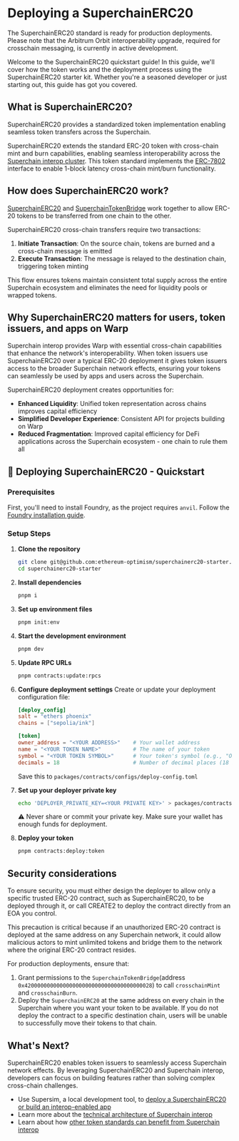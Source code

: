 
# Deploying a SuperchainERC20

<Callout type="info">
  The SuperchainERC20 standard is ready for production deployments. Please note
  that the Arbitrum Orbit interoperability upgrade, required for crosschain messaging,
  is currently in active development.
</Callout>

Welcome to the SuperchainERC20 quickstart guide! In this guide, we'll cover how the token works and the deployment process using the SuperchainERC20 starter kit. Whether you're a seasoned developer or just starting out, this guide has got you covered.

## What is SuperchainERC20?

SuperchainERC20 provides a standardized token implementation enabling seamless token transfers across the Superchain.

SuperchainERC20 extends the standard ERC-20 token with cross-chain mint and burn capabilities, enabling seamless interoperability across the [Superchain interop cluster](https://docs.optimism.io/stack/interop/explainer#superchain-interop-cluster). This token standard implements the [ERC-7802](https://eips.ethereum.org/EIPS/eip-7802) interface to enable 1-block latency cross-chain mint/burn functionality.

## How does SuperchainERC20 work?

[SuperchainERC20](https://github.com/ethereum-optimism/optimism/blob/develop/packages/contracts-bedrock/src/L3/SuperchainERC20.sol) and [SuperchainTokenBridge](https://github.com/ethereum-optimism/optimism/blob/develop/packages/contracts-bedrock/src/L3/SuperchainTokenBridge.sol) work together to allow ERC-20 tokens to be transferred from one chain to the other.

SuperchainERC20 cross-chain transfers require two transactions:

1. **Initiate Transaction**: On the source chain, tokens are burned and a cross-chain message is emitted
2. **Execute Transaction**: The message is relayed to the destination chain, triggering token minting

This flow ensures tokens maintain consistent total supply across the entire Superchain ecosystem and eliminates the need for liquidity pools or wrapped tokens.

## Why SuperchainERC20 matters for users, token issuers, and apps on Warp

Superchain interop provides Warp with essential cross-chain capabilities that enhance the network's interoperability. When token issuers use SuperchainERC20 over a typical ERС-20 deployment it gives token issuers access to the broader Superchain network effects, ensuring your tokens can seamlessly be used by apps and users across the Superchain.

SuperchainERC20 deployment creates opportunities for:

- **Enhanced Liquidity**: Unified token representation across chains improves capital efficiency
- **Simplified Developer Experience**: Consistent API for projects building on Warp
- **Reduced Fragmentation**: Improved capital efficiency for DeFi applications across the Superchain ecosystem - one chain to rule them all

## 🚀 Deploying SuperchainERC20 - Quickstart

### Prerequisites

First, you'll need to install Foundry, as the project requires `anvil`. Follow the [Foundry installation guide](https://book.getfoundry.sh/getting-started/installation).

### Setup Steps

1. **Clone the repository**

   ```sh
   git clone git@github.com:ethereum-optimism/superchainerc20-starter.git
   cd superchainerc20-starter
   ```

2. **Install dependencies**

   ```sh
   pnpm i
   ```

3. **Set up environment files**

   ```sh
   pnpm init:env
   ```

4. **Start the development environment**

   ```sh
   pnpm dev
   ```

5. **Update RPC URLs**

   ```sh
   pnpm contracts:update:rpcs
   ```

6. **Configure deployment settings**
   Create or update your deployment configuration file:

   ```toml
   [deploy_config]
   salt = "ethers phoenix"
   chains = ["sepolia/ink"]

   [token]
   owner_address = "<YOUR ADDRESS>"    # Your wallet address
   name = "<YOUR TOKEN NAME>"          # The name of your token
   symbol = "<YOUR TOKEN SYMBOL>"      # Your token's symbol (e.g., "OPT")
   decimals = 18                       # Number of decimal places (18 is standard)
   ```

   Save this to `packages/contracts/configs/deploy-config.toml`

7. **Set up your deployer private key**

   ```sh
   echo 'DEPLOYER_PRIVATE_KEY=<YOUR PRIVATE KEY>' > packages/contracts/.env
   ```

   ⚠️ Never share or commit your private key. Make sure your wallet has enough funds for deployment.

8. **Deploy your token**
   ```sh
   pnpm contracts:deploy:token
   ```

## Security considerations

<Callout type="info">
To ensure security, you must either design the deployer to allow only a specific trusted ERC-20 contract, such as SuperchainERC20, to be deployed through it, or call CREATE2 to deploy the contract directly from an EOA you control.

This precaution is critical because if an unauthorized ERC-20 contract is deployed at the same address on any Superchain network, it could allow malicious actors to mint unlimited tokens and bridge them to the network where the original ERC-20 contract resides.

</Callout>

For production deployments, ensure that:

1. Grant permissions to the `SuperchainTokenBridge`(address `0x4200000000000000000000000000000000000028`) to call `crosschainMint` and `crosschainBurn`.
2. Deploy the `SuperchainERC20` at the same address on every chain in the Superchain where you want your token to be available. If you do not deploy the contract to a specific destination chain, users will be unable to successfully move their tokens to that chain.

## What's Next?

SuperchainERC20 enables token issuers to seamlessly access Superchain network effects. By leveraging SuperchainERC20 and Superchain interop, developers can focus on building features rather than solving complex cross-chain challenges.

- Use Supersim, a local development tool, to [deploy a SuperchainERC20 or build an interop-enabled app](https://docs.optimism.io/app-developers/get-started)
- Learn more about the [technical architecture of Superchain interop](https://docs.optimism.io/stack/interop/explainer)
- Learn about how [other token standards can benefit from Superchain interop](https://docs.optimism.io/stack/interop/compatible-tokens)
